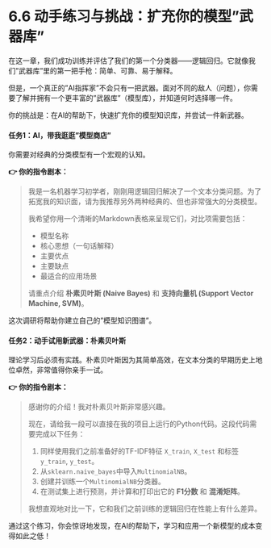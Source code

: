 # 6.6 动手练习与挑战：扩充你的模型"武器库"

在这一章，我们成功训练并评估了我们的第一个分类器——逻辑回归。它就像我们"武器库"里的第一把手枪：简单、可靠、易于解释。

但是，一个真正的"AI指挥家"不会只有一把武器。面对不同的敌人（问题），你需要了解并拥有一个更丰富的"武器库"（模型库），并知道何时选择哪一件。

你的挑战是：在AI的帮助下，快速扩充你的模型知识库，并尝试一件新武器。

#### 任务1：AI，带我逛逛"模型商店"

你需要对经典的分类模型有一个宏观的认知。

**👉 你的指令剧本：**

> 我是一名机器学习初学者，刚刚用逻辑回归解决了一个文本分类问题。为了拓宽我的知识面，请为我推荐另外两种经典的、但也非常强大的分类模型。
> 
> 我希望你用一个清晰的Markdown表格来呈现它们，对比项需要包括：
> 
> *   模型名称
> *   核心思想（一句话解释）
> *   主要优点
> *   主要缺点
> *   最适合的应用场景
> 
> 请重点介绍 **朴素贝叶斯 (Naive Bayes)** 和 **支持向量机 (Support Vector Machine, SVM)**。

这次调研将帮助你建立自己的"模型知识图谱"。

#### 任务2：动手试用新武器：朴素贝叶斯

理论学习后必须有实践。朴素贝叶斯因为其简单高效，在文本分类的早期历史上地位卓然，非常值得你亲手一试。

**👉 你的指令剧本：**

> 感谢你的介绍！我对朴素贝叶斯非常感兴趣。
> 
> 现在，请给我一段可以直接在我的项目上运行的Python代码。这段代码需要完成以下任务：
> 
> 1.  同样使用我们之前准备好的TF-IDF特征 `X_train`, `X_test` 和标签 `y_train`, `y_test`。
> 2.  从`sklearn.naive_bayes`中导入`MultinomialNB`。
> 3.  创建并训练一个`MultinomialNB`分类器。
> 4.  在测试集上进行预测，并计算和打印出它的 **F1分数** 和 **混淆矩阵**。
> 
> 我想直观地对比一下，它和我们之前训练的逻辑回归在性能上有什么差异。

通过这个练习，你会惊讶地发现，在AI的帮助下，学习和应用一个新模型的成本变得如此之低！ 